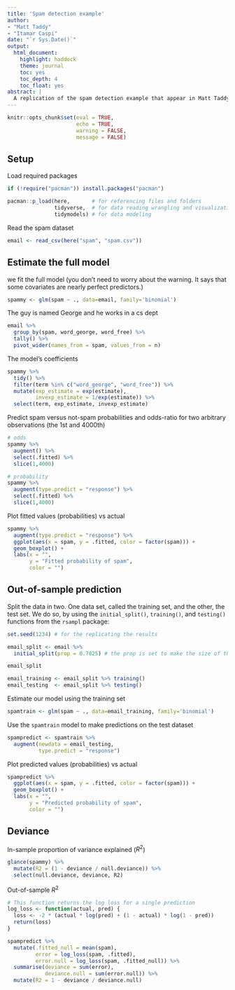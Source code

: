 ```yaml
---
title: 'Spam detection example'
author:
- "Matt Taddy"
- "Itamar Caspi"
date: "`r Sys.Date()`"
output:
  html_document:
    highlight: haddock
    theme: journal
    toc: yes
    toc_depth: 4
    toc_float: yes
abstract: |
  A replication of the spam detection example that appear in Matt Taddy's "Business Data Science", Chapter 2 under "Logistic Regression."
---
```


```r

knitr::opts_chunk$set(eval = TRUE,
                      echo = TRUE,
                      warning = FALSE,
                      message = FALSE)

```

## Setup

Load required packages

```r

if (!require("pacman")) install.packages("pacman")

pacman::p_load(here,       # for referencing files and folders
               tidyverse,  # for data reading wrangling and visualization
               tidymodels) # for data modeling

```

Read the spam dataset

```r

email <- read_csv(here("spam", "spam.csv"))

```

## Estimate the full model

we fit the full model (you don't need to worry about the warning. It says that some covariates are nearly perfect predictors.)

```r

spammy <- glm(spam ~ ., data=email, family='binomial')

```

The guy is named George and he works in a cs dept
```r

email %>% 
  group_by(spam, word_george, word_free) %>% 
  tally() %>% 
  pivot_wider(names_from = spam, values_from = n)

```

The model's coefficients
```r

spammy %>% 
  tidy() %>% 
  filter(term %in% c("word_george", "word_free")) %>% 
  mutate(exp_estimate = exp(estimate),
         invexp_estimate = 1/exp(estimate)) %>% 
  select(term, exp_estimate, invexp_estimate)

```

Predict spam versus not-spam probabilities and odds-ratio for two arbitrary observations (the 1st and 4000th)

```r

# odds
spammy %>% 
  augment() %>% 
  select(.fitted) %>% 
  slice(1,4000)

# probability
spammy %>% 
  augment(type.predict = "response") %>% 
  select(.fitted) %>% 
  slice(1,4000)

```


Plot fitted values (probabilities) vs actual
```r

spammy %>% 
  augment(type.predict = "response") %>% 
  ggplot(aes(x = spam, y = .fitted, color = factor(spam))) +
  geom_boxplot() +
  labs(x = "",
       y = "Fitted probability of spam",
       color = "")

```


## Out-of-sample prediction

Split the data in two. One data set, called the training set, and the other, the test set. We do so, by using the `initial_split()`, `training()`, and `testing()` functions from the `rsampl` package:

```r

set.seed(1234) # for the replicating the results

email_split <- email %>% 
  initial_split(prop = 0.7825) # the prop is set to make the size of the test set = 1000

email_split
```


```r

email_training <- email_split %>% training()
email_testing  <- email_split %>% testing()

```


Estimate our model using the training set

```r

spamtrain <- glm(spam ~ ., data=email_training, family='binomial')

```

Use the `spamtrain` model to make predictions on the test dataset

```r

spampredict <- spamtrain %>% 
  augment(newdata = email_testing,
          type.predict = "response")

```

Plot predicted values (probabilities) vs actual
```r

spampredict %>% 
  ggplot(aes(x = spam, y = .fitted, color = factor(spam))) +
  geom_boxplot() +
  labs(x = "",
       y = "Predicted probability of spam",
       color = "")

```


## Deviance

In-sample proportion of variance explained ($R^2$)
```r

glance(spammy) %>% 
  mutate(R2 = (1 - deviance / null.deviance)) %>% 
  select(null.deviance, deviance, R2)

```

Out-of-sample $R^2$ 
```r

# This function returns the log loss for a single prediction
log_loss <- function(actual, pred) {
  loss <- -2 * (actual * log(pred) + (1 - actual) * log(1 - pred))
  return(loss)
}

```

```r

spampredict %>% 
  mutate(.fitted_null = mean(spam),
         error = log_loss(spam, .fitted),
         error.null = log_loss(spam, .fitted_null)) %>%
  summarise(deviance = sum(error),
            deviance.null = sum(error.null)) %>% 
  mutate(R2 = 1 - deviance / deviance.null)
  
```

